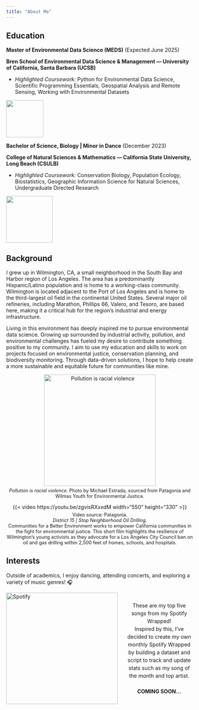 ```yaml
---
title: "About Me"
---
```


## Education

**Master of Environmental Data Science (MEDS)** (Expected June 2025)

**Bren School of Environmental Data Science & Management — University of California, Santa Barbara (UCSB)**

- *Highlighted Coursework:* Python for Environmental Data Science, Scientific Programming Essentials,
Geospatial Analysis and Remote Sensing, Working with Environmental Datasets

![](images/bren-logo.png){width=100 fig-align="center"}

**Bachelor of Science, Biology | Minor in Dance** (December 2023)

**College of Natural Sciences & Mathematics — California State University, Long Beach (CSULB)**

- *Highlighted Coursework:* Conservation Biology, Population Ecology, Biostatistics, Geographic Information Science for Natural Sciences, Undergraduate Directed Research

![](images/lb-logo.png){width=125 fig-align="center"}

## Background

I grew up in Wilmington, CA, a small neighborhood in the South Bay and Harbor region of Los Angeles. The area has a predominantly Hispanic/Latino population and is home to a working-class community. Wilmington is located adjacent to the Port of Los Angeles and is home to the third-largest oil field in the continental United States. Several major oil refineries, including Marathon, Phillips 66, Valero, and Tesoro, are based here, making it a critical hub for the region’s industrial and energy infrastructure.

Living in this environment has deeply inspired me to pursue environmental data science. Growing up surrounded by industrial activity, pollution, and environmental challenges has fueled my desire to contribute something positive to my community. I aim to use my education and skills to work on projects focused on environmental justice, conservation planning, and biodiversity monitoring. Through data-driven solutions, I hope to help create a more sustainable and equitable future for communities like mine.

::: {layout-ncol=2}

<div style="text-align: center;">
  <img src="images/patagonia.png" alt="Pollution is racial violence" style="width: 300px; display: block; margin: 0 auto;">
  <p style="font-size: 0.9em; margin-top: 5px; text-align: center;">
    *Pollution is racial violence.* Photo by Michael Estrada, sourced from Patagonia and Wilmas Youth for Environmental Justice.
  </p>
</div>

<div style="text-align: center;">
  {{< video https://youtu.be/zgvisRXxxdM width="550" height="330" >}}
  <p style="font-size: 0.9em; margin-top: 5px; text-align: center;">
    Video source: Patagonia.<br>
    *District 15 | Stop Neighborhood Oil Drilling.*<br>
    Communities for a Better Environment works to empower California communities in the fight for environmental justice. This short film highlights the resilience of Wilmington’s young activists as they advocate for a Los Angeles City Council ban on oil and gas drilling within 2,500 feet of homes, schools, and hospitals.
  </p>
</div>

:::

## Interests

Outside of academics, I enjoy dancing, attending concerts, and exploring a variety of music genres! 🎧

<div style="display: flex; align-items: center;">
  <img src="images/spotify.jpeg" alt="Spotify" style="width: 300px; margin-right: 20px;">
  <p style="font-size: 1em; line-height: 1.5; text-align: center; width: 100%;">
    These are my top five songs from my Spotify Wrapped! <br>
    Inspired by this, I've decided to create my own monthly Spotify Wrapped by building a dataset and script to track and update stats such as my song of the month and top artist. 
    <br><br>
    <span style="font-weight: bold;">COMING SOON...</span>
  </p>
</div>